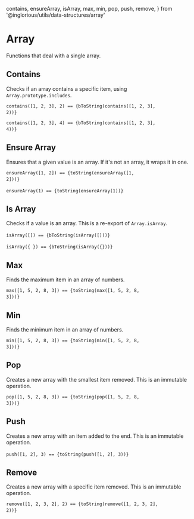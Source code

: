 
  contains,
  ensureArray,
  isArray,
  max,
  min,
  pop,
  push,
  remove,
} from '@inglorious/utils/data-structures/array'

<Meta title="Utils/Data Structures/Array" />

# Array

Functions that deal with a single array.

## Contains

Checks if an array contains a specific item, using `Array.prototype.includes`.

<code>contains([1, 2, 3], 2) == {bToString(contains([1, 2, 3], 2))}</code>&nbsp;

<code>contains([1, 2, 3], 4) == {bToString(contains([1, 2, 3], 4))}</code>&nbsp;

## Ensure Array

Ensures that a given value is an array. If it's not an array, it wraps it in one.

<code>ensureArray([1, 2]) == {toString(ensureArray([1, 2]))}</code>&nbsp;

<code>ensureArray(1) == {toString(ensureArray(1))}</code>&nbsp;

## Is Array

Checks if a value is an array. This is a re-export of `Array.isArray`.

<code>isArray([]) == {bToString(isArray([]))}</code>&nbsp;

<code>isArray(\{ \}) == {bToString(isArray({}))}</code>&nbsp;

## Max

Finds the maximum item in an array of numbers.

<code>max([1, 5, 2, 8, 3]) == {toString(max([1, 5, 2, 8, 3]))}</code>&nbsp;

## Min

Finds the minimum item in an array of numbers.

<code>min([1, 5, 2, 8, 3]) == {toString(min([1, 5, 2, 8, 3]))}</code>&nbsp;

## Pop

Creates a new array with the smallest item removed. This is an immutable operation.

<code>pop([1, 5, 2, 8, 3]) == {toString(pop([1, 5, 2, 8, 3]))}</code>&nbsp;

## Push

Creates a new array with an item added to the end. This is an immutable operation.

<code>push([1, 2], 3) == {toString(push([1, 2], 3))}</code>&nbsp;

## Remove

Creates a new array with a specific item removed. This is an immutable operation.

<code>remove([1, 2, 3, 2], 2) == {toString(remove([1, 2, 3, 2], 2))}</code>&nbsp;
